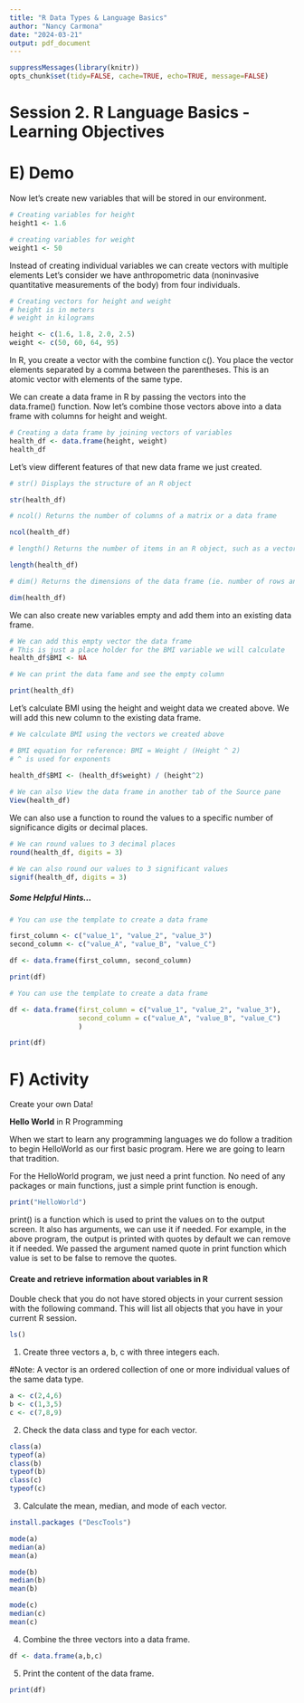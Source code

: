```yaml
---
title: "R Data Types & Language Basics"
author: "Nancy Carmona"
date: "2024-03-21"
output: pdf_document
---
```


```r
suppressMessages(library(knitr))
opts_chunk$set(tidy=FALSE, cache=TRUE, echo=TRUE, message=FALSE)
```

# Session 2. R Language Basics - Learning Objectives


# E) Demo


Now let's create new variables that will be stored in our environment.

```r
# Creating variables for height 
height1 <- 1.6

# creating variables for weight 
weight1 <- 50
```

Instead of creating individual variables we can create vectors with multiple elements Let's consider we have anthropometric data (noninvasive quantitative measurements of the body) from four individuals. 



```r
# Creating vectors for height and weight 
# height is in meters
# weight in kilograms 

height <- c(1.6, 1.8, 2.0, 2.5)
weight <- c(50, 60, 64, 95)


```

In R, you create a vector with the combine function c(). You place the vector elements separated by a comma between the parentheses. This is an atomic vector with elements of the same type. 

We can create a data frame in R by passing the vectors into the data.frame() function. Now let's combine those vectors above into a data frame with columns for height and weight. 

```r
# Creating a data frame by joining vectors of variables  
health_df <- data.frame(height, weight)
health_df

```

Let's view different features of that new data frame we just created. 

```r
# str() Displays the structure of an R object

str(health_df)

# ncol() Returns the number of columns of a matrix or a data frame

ncol(health_df)

# length() Returns the number of items in an R object, such as a vector, a list, and a matrix.

length(health_df)

# dim() Returns the dimensions of the data frame (ie. number of rows and number of columns)

dim(health_df)

```


We can also create new variables empty and add them into an existing data frame. 

```r
# We can add this empty vector the data frame
# This is just a place holder for the BMI variable we will calculate
health_df$BMI <- NA

# We can print the data fame and see the empty column

print(health_df)
```

Let's calculate BMI using the height and weight data we created above. We will add this new column to the existing data frame.   

```r
# We calculate BMI using the vectors we created above 

# BMI equation for reference: BMI = Weight / (Height ^ 2)
# ^ is used for exponents 

health_df$BMI <- (health_df$weight) / (height^2)
 
# We can also View the data frame in another tab of the Source pane 
View(health_df)

```


We can also use a function to round the values to a specific number of significance digits or decimal places. 

```r
# We can round values to 3 decimal places
round(health_df, digits = 3)

# We can also round our values to 3 significant values
signif(health_df, digits = 3)
```


##### Some Helpful Hints... 

```r
# You can use the template to create a data frame

first_column <- c("value_1", "value_2", "value_3")
second_column <- c("value_A", "value_B", "value_C")

df <- data.frame(first_column, second_column)

print(df)
```

```r
# You can use the template to create a data frame

df <- data.frame(first_column = c("value_1", "value_2", "value_3"),
                 second_column = c("value_A", "value_B", "value_C")
                 )

print(df)
```




# F) Activity

Create your own Data! 

**Hello World** in R Programming

When we start to learn any programming languages we do follow a tradition to begin HelloWorld as our first basic program. Here we are going to learn that tradition.

For the HelloWorld program, we just need a print function. No need of any packages or main functions, just a simple print function is enough.


```r
print("HelloWorld")
```

print() is a function which is used to print the values on to the output screen. It also has arguments, we can use it if needed. For example, in the above program, the output is printed with quotes by default we can remove it if needed. We passed the argument named quote in print function which value is set to be false to remove the quotes.


#### Create and retrieve information about variables in R 

Double check that you do not have stored objects in your current session with the following command. This will list all objects that you have in your current R session.

```r
ls()
```


1) Create three vectors a, b, c with three integers each. 

#Note: A vector is an ordered collection of one or more individual values of the same data type. 


```r
a <- c(2,4,6)
b <- c(1,3,5)
c <- c(7,8,9)
```

2) Check the data class and type for each vector. 

```r
class(a)
typeof(a)
class(b)
typeof(b)
class(c)
typeof(c)
```


3) Calculate the mean, median, and mode of each vector. 


```r
install.packages ("DescTools")
```

``` r
mode(a)
median(a)
mean(a)

mode(b)
median(b)
mean(b)

mode(c)
median(c)
mean(c)
```

4) Combine the three vectors into a data frame. 


```r
df <- data.frame(a,b,c)
```


5) Print the content of the data frame. 


```r
print(df)
```
